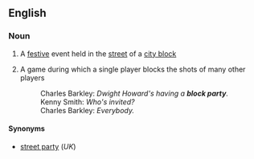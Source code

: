 ==English==

===Noun===
{{en-noun}}
# A [[festive]] event held in the [[street]] of a [[city block]]
# {{lb|en|basketball|slang}} A game during which a single player blocks the shots of many other players
#: Charles Barkley: ''Dwight Howard's having a '''block party'''.''
#: Kenny Smith: ''Who's invited?''
#: Charles Barkley: ''Everybody.''

====Synonyms====
* [[street party]] (''UK'')